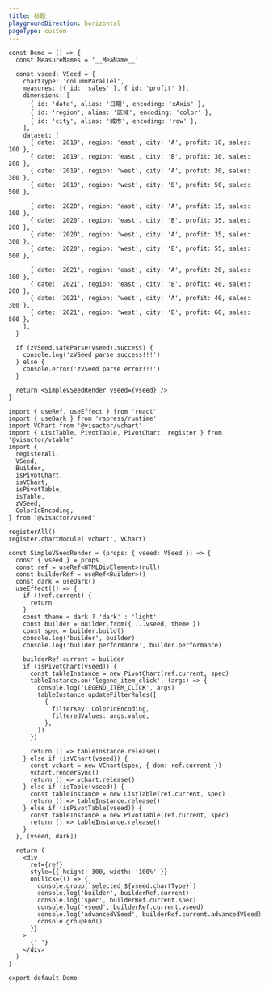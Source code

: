 ```yaml
---
title: 标题
playgroundDirection: horizontal
pageType: custom
---
```


```tsx
const Demo = () => {
  const MeasureNames = '__MeaName__'

  const vseed: VSeed = {
    chartType: 'columnParallel',
    measures: [{ id: 'sales' }, { id: 'profit' }],
    dimensions: [
      { id: 'date', alias: '日期', encoding: 'xAxis' },
      { id: 'region', alias: '区域', encoding: 'color' },
      { id: 'city', alias: '城市', encoding: 'row' },
    ],
    dataset: [
      { date: '2019', region: 'east', city: 'A', profit: 10, sales: 100 },
      { date: '2019', region: 'east', city: 'B', profit: 30, sales: 200 },
      { date: '2019', region: 'west', city: 'A', profit: 30, sales: 300 },
      { date: '2019', region: 'west', city: 'B', profit: 50, sales: 500 },

      { date: '2020', region: 'east', city: 'A', profit: 15, sales: 100 },
      { date: '2020', region: 'east', city: 'B', profit: 35, sales: 200 },
      { date: '2020', region: 'west', city: 'A', profit: 35, sales: 300 },
      { date: '2020', region: 'west', city: 'B', profit: 55, sales: 500 },

      { date: '2021', region: 'east', city: 'A', profit: 20, sales: 100 },
      { date: '2021', region: 'east', city: 'B', profit: 40, sales: 200 },
      { date: '2021', region: 'west', city: 'A', profit: 40, sales: 300 },
      { date: '2021', region: 'west', city: 'B', profit: 60, sales: 500 },
    ],
  }

  if (zVSeed.safeParse(vseed).success) {
    console.log('zVSeed parse success!!!')
  } else {
    console.error('zVSeed parse error!!!')
  }

  return <SimpleVSeedRender vseed={vseed} />
}

import { useRef, useEffect } from 'react'
import { useDark } from 'rspress/runtime'
import VChart from '@visactor/vchart'
import { ListTable, PivotTable, PivotChart, register } from '@visactor/vtable'
import {
  registerAll,
  VSeed,
  Builder,
  isPivotChart,
  isVChart,
  isPivotTable,
  isTable,
  zVSeed,
  ColorIdEncoding,
} from '@visactor/vseed'

registerAll()
register.chartModule('vchart', VChart)

const SimpleVSeedRender = (props: { vseed: VSeed }) => {
  const { vseed } = props
  const ref = useRef<HTMLDivElement>(null)
  const builderRef = useRef<Builder>()
  const dark = useDark()
  useEffect(() => {
    if (!ref.current) {
      return
    }
    const theme = dark ? 'dark' : 'light'
    const builder = Builder.from({ ...vseed, theme })
    const spec = builder.build()
    console.log('builder', builder)
    console.log('builder performance', builder.performance)

    builderRef.current = builder
    if (isPivotChart(vseed)) {
      const tableInstance = new PivotChart(ref.current, spec)
      tableInstance.on('legend_item_click', (args) => {
        console.log('LEGEND_ITEM_CLICK', args)
        tableInstance.updateFilterRules([
          {
            filterKey: ColorIdEncoding,
            filteredValues: args.value,
          },
        ])
      })

      return () => tableInstance.release()
    } else if (isVChart(vseed)) {
      const vchart = new VChart(spec, { dom: ref.current })
      vchart.renderSync()
      return () => vchart.release()
    } else if (isTable(vseed)) {
      const tableInstance = new ListTable(ref.current, spec)
      return () => tableInstance.release()
    } else if (isPivotTable(vseed)) {
      const tableInstance = new PivotTable(ref.current, spec)
      return () => tableInstance.release()
    }
  }, [vseed, dark])

  return (
    <div
      ref={ref}
      style={{ height: 300, width: '100%' }}
      onClick={() => {
        console.group(`selected ${vseed.chartType}`)
        console.log('builder', builderRef.current)
        console.log('spec', builderRef.current.spec)
        console.log('vseed', builderRef.current.vseed)
        console.log('advancedVSeed', builderRef.current.advancedVSeed)
        console.groupEnd()
      }}
    >
      {' '}
    </div>
  )
}

export default Demo
```
